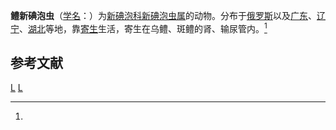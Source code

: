{{Speciesbox
| taxon = Neomyxobolus ophocephali
| binomial_authority = (Chen et Hsieh, 1960)<ref name='id9276'>{{cite web| url =http://www.bioinfo.cn/db05/BjdwSpecies.php?action=view&id=9276| title =鳢新碘泡虫| work =《中国动物物种编目数据库》| publisher =中国科学院微生物研究所| author =中国科学院动物研究所| accessdate =2009-04-16| deadurl =yes| archiveurl =https://web.archive.org/web/20160305080524/http://www.bioinfo.cn/db05/BjdwSpecies.php?action=view&id=9276| archivedate =2016-03-05}}</ref>
}}

'''鳢新碘泡虫'''（[[学名|学名]]：{{lang|la|''Neomyxobolus ophocephali''}}）为[[新碘泡科|新碘泡科]][[新碘泡虫属|新碘泡虫属]]的动物。分布于[[俄罗斯|俄罗斯]]以及[[广东|广东]]、[[辽宁|辽宁]]、[[湖北|湖北]]等地，靠[[寄生|寄生]]生活，寄生在乌鳢、斑鳢的肾、输尿管内。<ref name='id9276'/>

== 参考文献 ==
{{reflist}}

{{Cnidarian-stub}}

{{Taxonbar}}
[[Category:1960年描述的动物|L]]
[[Category:新碘泡虫属|L]]